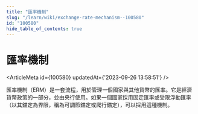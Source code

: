 ```yaml
---
title: "匯率機制"
slug: "/learn/wiki/exchange-rate-mechanism--100580"
id: "100580"
hide_table_of_contents: true
---
```



# 匯率機制

<ArticleMeta id={100580} updatedAt={'2023-09-26 13:58:51'} />
<div className='border-solid border-b border-t-0 my-4 border-[var(--ifm-color-gray-300)]' />

匯率機制（ERM）是一套流程，用於管理一個國家與其他貨幣的匯率。它是經濟貨幣政策的一部分，並由央行使用。如果一個國家採用固定匯率或受限浮動匯率（以其錨定為界限，稱為可調節錨定或爬行錨定），可以採用這種機制。

